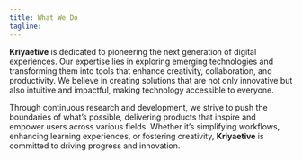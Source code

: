 ```yaml
---
title: What We Do
tagline:
---
```


<ContentLayout title={frontmatter.title} tagline={frontmatter.tagline}>

**Kriyaetive** is dedicated to pioneering the next generation of digital experiences. Our expertise lies in exploring emerging technologies and transforming them into tools that enhance creativity, collaboration, and productivity. We believe in creating solutions that are not only innovative but also intuitive and impactful, making technology accessible to everyone.

Through continuous research and development, we strive to push the boundaries of what’s possible, delivering products that inspire and empower users across various fields. Whether it’s simplifying workflows, enhancing learning experiences, or fostering creativity, **Kriyaetive** is committed to driving progress and innovation.
</ContentLayout>
